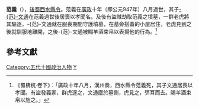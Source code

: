 {{for|南北朝劉宋人物|范義 (劉宋)}}
'''范義'''（{{bd|？||947年|catIdx=F}}），[[後蜀|後蜀]][[西水縣|西水]][[縣令|縣令]]。范義在[[廣政|廣政]]十年（即公元947年）八月過世，其子[[范文通|-{范}-文通]]在范義過世後居喪以孝聞名。及後有盜賊劫取范義之墳墓，一群老虎將其驅逐，-{范}-文通就在服喪期間守護墳墓，在墓旁搭蓋的小屋居住，老虎見到之後就馴服地離開，之後-{范}-文通被賜羊酒束帛以表揚他的行為。<ref>《蜀檮杌·卷下》：「廣政十年八月，漢州奏，西水縣令范義死，其子文通居喪以孝聞。有盜發義冢，群虎逐之，文通廬於墓側，虎見之，弭耳而去。賜羊酒束帛以旌之。」</ref>

==參考文獻==
{{wikisource|十國春秋/卷054}}
{{wikisource|蜀檮杌/卷下}}
{{Reflist}}

{{DEFAULTSORT:Fan范}}
[[Category:五代十國政治人物|Category:五代十國政治人物]]
[[Category:范姓|Y]]
